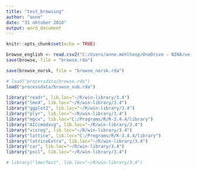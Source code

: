 ```yaml
---
title: "test_browsing"
author: "anne"
date: "31 oktober 2018"
output: word_document
---
```


```r
knitr::opts_chunk$set(echo = TRUE)
```



```r
browse_english <- read.csv2("C:/Users/anne.mehlhoop/OneDrive - NINA/vei-veggi-vilt/Paper_1_browsing/analysis/vvv1-browsing/processdata/beitetrykk_forstyrrelse_910_og_artsgruppeniva_engelsk.csv")
save(browse, file = "browse.rda")

save(browse_norsk, file = "browse_norsk.rda")

```

```r
# load("processdata/browse.rda")
load("processdata/browse_sub.rda")
```


```r
library("readr", lib.loc="~/R/win-library/3.4")
library("lme4", lib.loc="~/R/win-library/3.4")
library("ggplot2", lib.loc="~/R/win-library/3.4")
library("plyr", lib.loc="~/R/win-library/3.4")
library("mgcv", lib.loc="C:/Programs/R/R-3.4.4/library")
library("AICcmodavg", lib.loc="~/R/win-library/3.4")
library("visreg", lib.loc="~/R/win-library/3.4")
library("lattice", lib.loc="C:/Programs/R/R-3.4.4/library")
library("latticeExtra", lib.loc="~/R/win-library/3.4")
library("car", lib.loc="~/R/win-library/3.4")
library("pscl", lib.loc="~/R/win-library/3.4")

# library("lmerTest", lib.loc="~/R/win-library/3.4")
```

